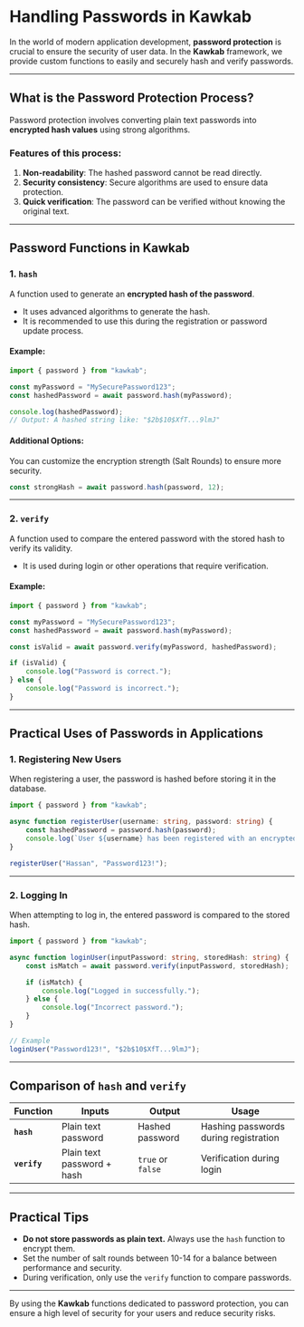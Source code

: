# Handling **Passwords** in Kawkab

In the world of modern application development, **password protection** is crucial to ensure the security of user data. In the **Kawkab** framework, we provide custom functions to easily and securely hash and verify passwords.

---

## **What is the Password Protection Process?**

Password protection involves converting plain text passwords into **encrypted hash values** using strong algorithms.  
### Features of this process:
1. **Non-readability**: The hashed password cannot be read directly.
2. **Security consistency**: Secure algorithms are used to ensure data protection.
3. **Quick verification**: The password can be verified without knowing the original text.

---

## **Password Functions in Kawkab**

### 1. **`hash`**
A function used to generate an **encrypted hash of the password**.  
- It uses advanced algorithms to generate the hash.
- It is recommended to use this during the registration or password update process.

#### **Example:**
```ts
import { password } from "kawkab";

const myPassword = "MySecurePassword123";
const hashedPassword = await password.hash(myPassword);

console.log(hashedPassword); 
// Output: A hashed string like: "$2b$10$XfT...9lmJ"
```

#### **Additional Options:**
You can customize the encryption strength (Salt Rounds) to ensure more security.
```ts
const strongHash = await password.hash(password, 12);
```

---

### 2. **`verify`**
A function used to compare the entered password with the stored hash to verify its validity.  
- It is used during login or other operations that require verification.

#### **Example:**
```ts
import { password } from "kawkab";

const myPassword = "MySecurePassword123";
const hashedPassword = await password.hash(myPassword);

const isValid = await password.verify(myPassword, hashedPassword);

if (isValid) {
    console.log("Password is correct.");
} else {
    console.log("Password is incorrect.");
}
```

---

## **Practical Uses of Passwords in Applications**

### **1. Registering New Users**
When registering a user, the password is hashed before storing it in the database.
```ts
import { password } from "kawkab";

async function registerUser(username: string, password: string) {
    const hashedPassword = password.hash(password);
    console.log(`User ${username} has been registered with an encrypted password: ${hashedPassword}`);
}

registerUser("Hassan", "Password123!");
```

---

### **2. Logging In**
When attempting to log in, the entered password is compared to the stored hash.
```ts
import { password } from "kawkab";

async function loginUser(inputPassword: string, storedHash: string) {
    const isMatch = await password.verify(inputPassword, storedHash);

    if (isMatch) {
        console.log("Logged in successfully.");
    } else {
        console.log("Incorrect password.");
    }
}

// Example
loginUser("Password123!", "$2b$10$XfT...9lmJ");
```

---

## **Comparison of `hash` and `verify`**

| Function     | Inputs                     | Output             | Usage                           |
|--------------|----------------------------|--------------------|---------------------------------|
| **`hash`**   | Plain text password         | Hashed password    | Hashing passwords during registration |
| **`verify`** | Plain text password + hash  | `true` or `false`  | Verification during login       |

---

## **Practical Tips**
- **Do not store passwords as plain text.** Always use the `hash` function to encrypt them.
- Set the number of salt rounds between 10-14 for a balance between performance and security.
- During verification, only use the `verify` function to compare passwords.

---

By using the **Kawkab** functions dedicated to password protection, you can ensure a high level of security for your users and reduce security risks.